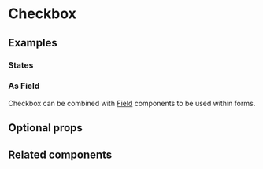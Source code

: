 # Checkbox

<ComponentDescription name="checkbox" />

<Preview name="checkbox" />

## Examples

### States

<Preview name="checkbox-states" />

### As Field

Checkbox can be combined with [Field](/guides/forms/form-fields) components to be used within forms.

<Preview name="checkbox-as-field" />

## Optional props

<PropsDocs name="checkbox" />

## Related components

<ComponentSummaryGrid>
  <ComponentSummary name="radio-group" />
  <ComponentSummary name="checkbox-group" />
</ComponentSummaryGrid>
